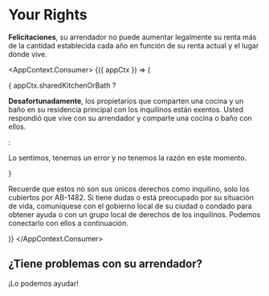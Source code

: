 

# Your Rights

**Felicitaciones**, su arrendador no puede aumentar legalmente su renta más de la cantidad establecida cada año en función de su renta actual y el lugar donde vive.

<AppContext.Consumer>
    {({ appCtx }) => (
        <div>
        {
            appCtx.sharedKitchenOrBath ?
            <p><strong>Desafortunadamente</strong>, los propietarios que comparten una cocina y un baño en su residencia principal con los inquilinos están exentos. Usted respondió que vive con su arrendador y comparte una cocina o baño con ellos.</p>
            :
            <p>Lo sentimos, tenemos un error y no tenemos la razón en este momento.</p>
        }
        <p>Recuerde que estos no son sus únicos derechos como inquilino, solo los cubiertos por AB-1482. Si tiene dudas o está preocupado por su situación de vida, comuníquese con el gobierno local de su ciudad o condado para obtener ayuda o con un grupo local de derechos de los inquilinos. Podemos conectarlo con ellos a continuación.</p>
        </div>
    )}
</AppContext.Consumer>

## ¿Tiene problemas con su arrendador?
<PrimaryButton to="/es/getHelp">¡Lo podemos ayudar!</PrimaryButton>
